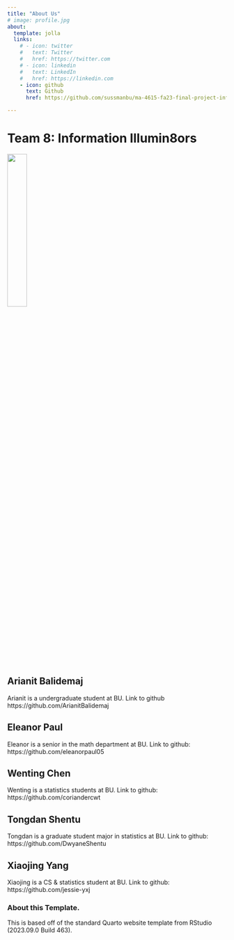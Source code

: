 ```yaml
---
title: "About Us"
# image: profile.jpg
about:
  template: jolla
  links:
    # - icon: twitter
    #   text: Twitter
    #   href: https://twitter.com
    # - icon: linkedin
    #   text: LinkedIn
    #   href: https://linkedin.com
    - icon: github
      text: Github
      href: https://github.com/sussmanbu/ma-4615-fa23-final-project-information-illumin8ors

---
```

# Team 8: Information Illumin8ors
![](./images/logo.png){width="30%"}

## Arianit Balidemaj

Arianit is a undergraduate student at BU. Link to github https://github.com/ArianitBalidemaj

## Eleanor Paul

Eleanor is a senior in the math department at BU. Link to github: https://github.com/eleanorpaul05

## Wenting Chen

Wenting is a statistics students at BU. Link to github: https://github.com/coriandercwt

## Tongdan Shentu

Tongdan is a graduate student major in statistics at BU. Link to github: https://github.com/DwyaneShentu

## Xiaojing Yang

Xiaojing is a CS & statistics student at BU. Link to github: https://github.com/jessie-yxj

<!-- Please leave in the information below -->

### About this Template.

This is based off of the standard Quarto website template from RStudio (2023.09.0 Build 463).
